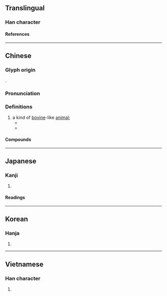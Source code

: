 {{character info}}
==Translingual==

===Han character===
{{Han char|rn=10|rad=儿|as=06|sn=8|four=77217|canj=SSUU,SUHU|ids=⿱凹儿}}

====References====
{{Han ref|kx=0125.070|dkj=01369|dj=0265.100|hdz=10270.030|uh=5155}}

----

==Chinese==
{{zh-forms|alt=𧣶,𠒅,咒,𠙃,𠒊,𠒃,𧤄,𤉡,𧰽,𧱃,雉}}

===Glyph origin===
{{Han etym}}
{{liushu|p}}.

===Pronunciation===
{{zh-pron
|m=sì
|c=zi6
|mc=y
|oc=y
|cat=n
}}

===Definitions===
{{zh-hanzi}}

# a kind of [[bovine]]-like [[animal]]; {{n-g|traditionally often thought of as a [[female]] [[rhinoceros]] ({{w|Bencao Gangmu}}), modern research suggests it probably originally referred to wild water buffalo ({{zh-ref|Schuessler 2007}}).}}
#* {{zh-x|丙子 卜：王 獲。允 獲 兕 一。|Crack-making on ''bingzi'' [day]: "His Majesty will catch [game]." [Verification:] He really did catch '''wild buffalo''', one.|CL-PC|ref={{w|Oracle bone}} from the reign of {{w|Wu Ding}}, thirteenth century <small>B.C.E.</small>, quoted and translated in ''Working for His Majesty: Research Notes on Labor Mobilization in Late Shang China (ca. 1200–1045 B.C.)'' by David N. Keightley}}
#* {{zh-x|虎 兕 出 於 柙，龜 玉 毀 於 櫝中，是 誰 之 過 與？|When a tiger or '''rhinoceros'''{{sic}} escapes from his cage; when a tortoise or piece of jade is injured in its repository - whose is the fault?|ref=Analects}}

====Compounds====
{{zh-der|兕觥|兕中|虎兕出柙|隨兕}}

----

==Japanese==

===Kanji===
{{ja-kanji|grade=|rs=儿06}}

# {{rfdef|ja|sort=儿06}}

====Readings====
{{ja-readings
|on=し, じ
}}

----

==Korean==

===Hanja===
{{ko-hanja|시}}

# {{rfdef|ko|sort=儿06}}

----

==Vietnamese==

===Han character===
{{vi-readings|reading=[[tỉ]]|rs=儿06}}

# {{rfdef|vi|sort=儿06}}